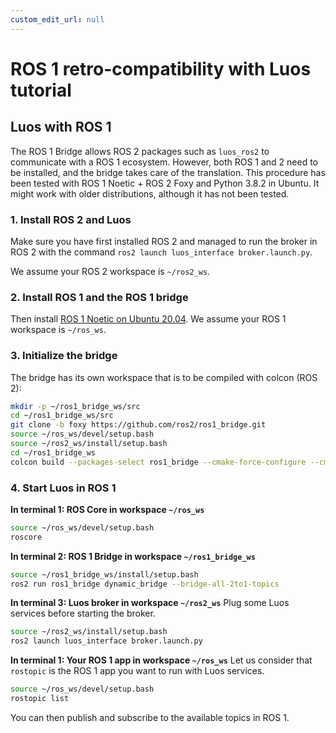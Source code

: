 ```yaml
---
custom_edit_url: null
---
```



# ROS 1 retro-compatibility with Luos tutorial

## Luos with ROS 1

The ROS 1 Bridge allows ROS 2 packages such as `luos_ros2` to communicate with a ROS 1 ecosystem. However, both ROS 1 and 2 need to be installed, and the bridge takes care of the translation.
This procedure has been tested with ROS 1 Noetic + ROS 2 Foxy and Python 3.8.2 in Ubuntu. It might work with older distributions, although it has not been tested.

### 1. Install ROS 2 and Luos

Make sure you have first installed ROS 2 and managed to run the broker in ROS 2 with the command `ros2 launch luos_interface broker.launch.py`.

We assume your ROS 2 workspace is `~/ros2_ws`.

### 2. Install ROS 1 and the ROS 1 bridge

Then install <a href="http://wiki.ros.org/noetic/Installation/Ubuntu" target="_blank">ROS 1 Noetic on Ubuntu 20.04<IconExternalLink width="10"></IconExternalLink></a>.
We assume your ROS 1 workspace is `~/ros_ws`.

### 3. Initialize the bridge

The bridge has its own workspace that is to be compiled with colcon (ROS 2):

```bash
mkdir -p ~/ros1_bridge_ws/src
cd ~/ros1_bridge_ws/src
git clone -b foxy https://github.com/ros2/ros1_bridge.git
source ~/ros_ws/devel/setup.bash
source ~/ros2_ws/install/setup.bash
cd ~/ros1_bridge_ws
colcon build --packages-select ros1_bridge --cmake-force-configure --cmake-args -DBUILD_TESTING=FALSE
```

### 4. Start Luos in ROS 1

**In terminal 1: ROS Core in workspace `~/ros_ws`**

```bash
source ~/ros_ws/devel/setup.bash
roscore
```

**In terminal 2: ROS 1 Bridge in workspace `~/ros1_bridge_ws`**

```bash
source ~/ros1_bridge_ws/install/setup.bash
ros2 run ros1_bridge dynamic_bridge --bridge-all-2to1-topics
```

**In terminal 3: Luos broker in workspace `~/ros2_ws`**
Plug some Luos services before starting the broker.

```bash
source ~/ros2_ws/install/setup.bash
ros2 launch luos_interface broker.launch.py
```

**In terminal 1: Your ROS 1 app in workspace `~/ros_ws`**
Let us consider that `rostopic` is the ROS 1 app you want to run with Luos services.

```bash
source ~/ros_ws/devel/setup.bash
rostopic list
```

You can then publish and subscribe to the available topics in ROS 1.
